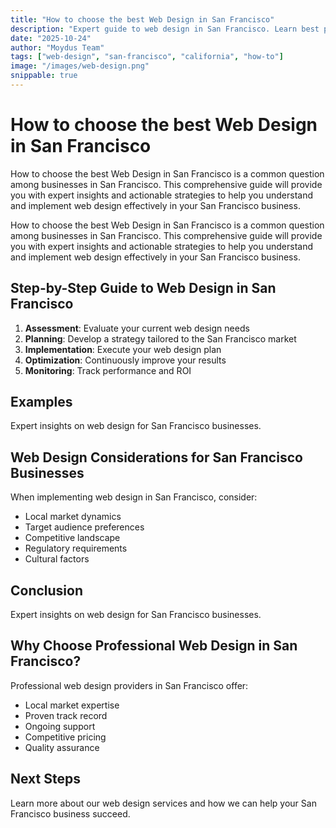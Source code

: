 ```yaml
---
title: "How to choose the best Web Design in San Francisco"
description: "Expert guide to web design in San Francisco. Learn best practices, pricing, and strategies for San Francisco businesses."
date: "2025-10-24"
author: "Moydus Team"
tags: ["web-design", "san-francisco", "california", "how-to"]
image: "/images/web-design.png"
snippable: true
---
```


# How to choose the best Web Design in San Francisco

How to choose the best Web Design in San Francisco is a common question among businesses in San Francisco. This comprehensive guide will provide you with expert insights and actionable strategies to help you understand and implement web design effectively in your San Francisco business.

How to choose the best Web Design in San Francisco is a common question among businesses in San Francisco. This comprehensive guide will provide you with expert insights and actionable strategies to help you understand and implement web design effectively in your San Francisco business.

## Step-by-Step Guide to Web Design in San Francisco

1. **Assessment**: Evaluate your current web design needs
2. **Planning**: Develop a strategy tailored to the San Francisco market
3. **Implementation**: Execute your web design plan
4. **Optimization**: Continuously improve your results
5. **Monitoring**: Track performance and ROI

## Examples

Expert insights on web design for San Francisco businesses.

## Web Design Considerations for San Francisco Businesses

When implementing web design in San Francisco, consider:
- Local market dynamics
- Target audience preferences
- Competitive landscape
- Regulatory requirements
- Cultural factors

## Conclusion

Expert insights on web design for San Francisco businesses.

## Why Choose Professional Web Design in San Francisco?

Professional web design providers in San Francisco offer:
- Local market expertise
- Proven track record
- Ongoing support
- Competitive pricing
- Quality assurance

## Next Steps

Learn more about our web design services and how we can help your San Francisco business succeed.

<GeoCTA 
  city="San Francisco"
  service="Web Design"
  ctaText="Get Started Today"
/>
